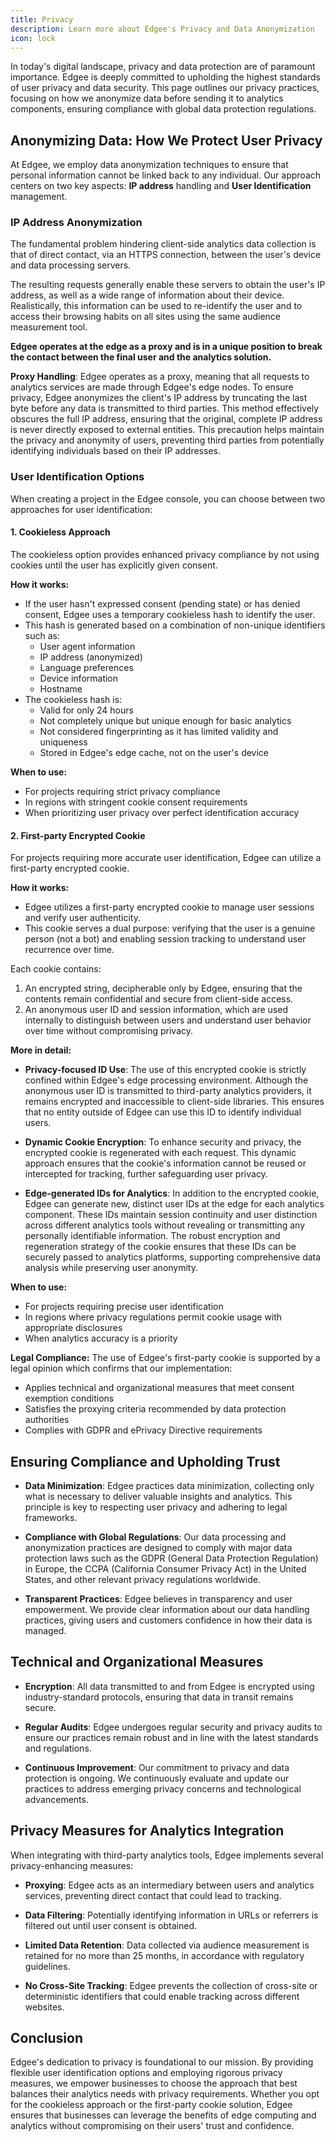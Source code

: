 ```yaml
---
title: Privacy
description: Learn more about Edgee's Privacy and Data Anonymization
icon: lock
---
```



<EdgeeSdk />

In today's digital landscape, privacy and data protection are of paramount importance. Edgee is deeply committed to 
upholding the highest standards of user privacy and data security. This page outlines our privacy practices, 
focusing on how we anonymize data before sending it to analytics components, ensuring compliance with global data protection regulations.

## Anonymizing Data: How We Protect User Privacy

At Edgee, we employ data anonymization techniques to ensure that personal information cannot be linked back to any individual. 
Our approach centers on two key aspects: **IP address** handling and **User Identification** management.

### IP Address Anonymization

The fundamental problem hindering client-side analytics data collection is that of direct contact, via an HTTPS connection, 
between the user's device and data processing servers.

The resulting requests generally enable these servers to obtain the user's IP address, as well as a wide range of information 
about their device. Realistically, this information can be used to re-identify the user and to access their 
browsing habits on all sites using the same audience measurement tool.

**Edgee operates at the edge as a proxy and is in a unique position to break the contact between the final user and the analytics solution.**

**Proxy Handling**: Edgee operates as a proxy, meaning that all requests to analytics services are made through Edgee's edge nodes.
To ensure privacy, Edgee anonymizes the client's IP address by truncating the last byte before any data is transmitted to third parties. 
This method effectively obscures the full IP address, ensuring that the original, complete IP address is never directly exposed to external entities. 
This precaution helps maintain the privacy and anonymity of users, preventing third parties from potentially identifying individuals based on their 
IP addresses.

### User Identification Options

When creating a project in the Edgee console, you can choose between two approaches for user identification:

#### 1. Cookieless Approach

The cookieless option provides enhanced privacy compliance by not using cookies until the user has explicitly given consent.

**How it works:**
- If the user hasn't expressed consent (pending state) or has denied consent, Edgee uses a temporary cookieless hash to identify the user.
- This hash is generated based on a combination of non-unique identifiers such as:
  - User agent information
  - IP address (anonymized)
  - Language preferences
  - Device information
  - Hostname
- The cookieless hash is:
  - Valid for only 24 hours
  - Not completely unique but unique enough for basic analytics
  - Not considered fingerprinting as it has limited validity and uniqueness
  - Stored in Edgee's edge cache, not on the user's device

**When to use:**
- For projects requiring strict privacy compliance
- In regions with stringent cookie consent requirements
- When prioritizing user privacy over perfect identification accuracy

#### 2. First-party Encrypted Cookie

For projects requiring more accurate user identification, Edgee can utilize a first-party encrypted cookie.

**How it works:**
- Edgee utilizes a first-party encrypted cookie to manage user sessions and verify user authenticity. 
- This cookie serves a dual purpose: verifying that the user is a genuine person (not a bot) and enabling session tracking to understand user recurrence over time.

Each cookie contains: 
1. An encrypted string, decipherable only by Edgee, ensuring that the contents remain confidential and secure from client-side access.
2. An anonymous user ID and session information, which are used internally to distinguish between users and understand user behavior over time without compromising privacy.

**More in detail:**

- **Privacy-focused ID Use**: The use of this encrypted cookie is strictly confined within Edgee's edge processing environment. 
Although the anonymous user ID is transmitted to third-party analytics providers, it remains encrypted and inaccessible to client-side libraries. 
This ensures that no entity outside of Edgee can use this ID to identify individual users.

- **Dynamic Cookie Encryption**: To enhance security and privacy, the encrypted cookie is regenerated with each request. This dynamic approach 
ensures that the cookie's information cannot be reused or intercepted for tracking, further safeguarding user privacy.

- **Edge-generated IDs for Analytics**: In addition to the encrypted cookie, Edgee can generate new, distinct user IDs at the edge for each 
analytics component. These IDs maintain session continuity and user distinction across different analytics tools without revealing or 
transmitting any personally identifiable information. The robust encryption and regeneration strategy of the cookie ensures that these 
IDs can be securely passed to analytics platforms, supporting comprehensive data analysis while preserving user anonymity.

**When to use:**
- For projects requiring precise user identification
- In regions where privacy regulations permit cookie usage with appropriate disclosures
- When analytics accuracy is a priority

**Legal Compliance:**
The use of Edgee's first-party cookie is supported by a legal opinion which confirms that our implementation:
- Applies technical and organizational measures that meet consent exemption conditions
- Satisfies the proxying criteria recommended by data protection authorities
- Complies with GDPR and ePrivacy Directive requirements

## Ensuring Compliance and Upholding Trust

- **Data Minimization**: Edgee practices data minimization, collecting only what is necessary to deliver valuable insights and analytics. 
This principle is key to respecting user privacy and adhering to legal frameworks.

- **Compliance with Global Regulations**: Our data processing and anonymization practices are designed to comply with major data protection 
laws such as the GDPR (General Data Protection Regulation) in Europe, the CCPA (California Consumer Privacy Act) in the United States, 
and other relevant privacy regulations worldwide.

- **Transparent Practices**: Edgee believes in transparency and user empowerment. We provide clear information about our data handling practices, 
giving users and customers confidence in how their data is managed.

## Technical and Organizational Measures

- **Encryption**: All data transmitted to and from Edgee is encrypted using industry-standard protocols, ensuring that data in transit remains secure.

- **Regular Audits**: Edgee undergoes regular security and privacy audits to ensure our practices remain robust and in line with the latest standards and regulations.

- **Continuous Improvement**: Our commitment to privacy and data protection is ongoing. We continuously evaluate and update our practices 
to address emerging privacy concerns and technological advancements.

## Privacy Measures for Analytics Integration

When integrating with third-party analytics tools, Edgee implements several privacy-enhancing measures:

- **Proxying**: Edgee acts as an intermediary between users and analytics services, preventing direct contact that could lead to tracking.

- **Data Filtering**: Potentially identifying information in URLs or referrers is filtered out until user consent is obtained.

- **Limited Data Retention**: Data collected via audience measurement is retained for no more than 25 months, in accordance with regulatory guidelines.

- **No Cross-Site Tracking**: Edgee prevents the collection of cross-site or deterministic identifiers that could enable tracking across different websites.

## Conclusion

Edgee's dedication to privacy is foundational to our mission. By providing flexible user identification options and employing rigorous privacy measures, 
we empower businesses to choose the approach that best balances their analytics needs with privacy requirements. Whether you opt for the cookieless 
approach or the first-party cookie solution, Edgee ensures that businesses can leverage the benefits of edge computing and analytics without compromising 
on their users' trust and confidence.
